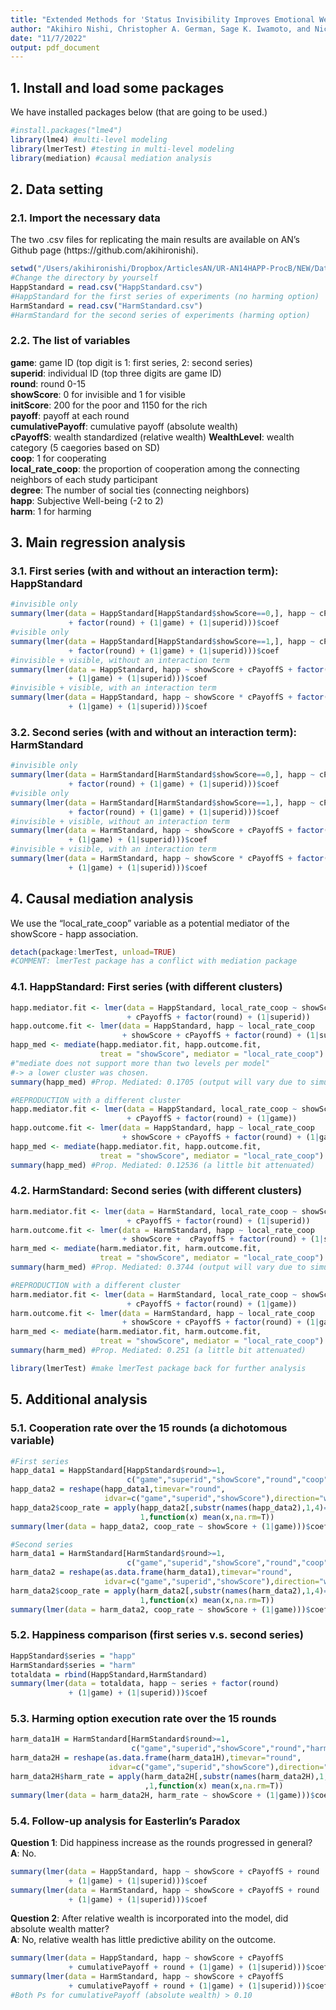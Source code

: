 ```yaml
---
title: "Extended Methods for 'Status Invisibility Improves Emotional Well-being and Alleviates its Economic Gradient in Social Network Experiments'"
author: "Akihiro Nishi, Christopher A. German, Sage K. Iwamoto, and Nicholas A. Christakis"
date: "11/7/2022"
output: pdf_document
---
```


## 1. Install and load some packages  
We have installed packages below (that are going to be used.)
```r
#install.packages("lme4")
library(lme4) #multi-level modeling
library(lmerTest) #testing in multi-level modeling
library(mediation) #causal mediation analysis
```

## 2. Data setting

### 2.1. Import the necessary data

The two .csv files for replicating the main results are available on AN’s Github page (https://github.com/akihironishi).
```r
setwd("/Users/akihironishi/Dropbox/ArticlesAN/UR-AN14HAPP-ProcB/NEW/Data/")
#Change the directory by yourself
HappStandard = read.csv("HappStandard.csv")
#HappStandard for the first series of experiments (no harming option)
HarmStandard = read.csv("HarmStandard.csv")
#HarmStandard for the second series of experiments (harming option)
```

### 2.2. The list of variables  

**game**: game ID (top digit is 1: first series, 2: second series)  
**superid**: individual ID (top three digits are game ID)  
**round**: round 0-15  
**showScore**: 0 for invisible and 1 for visible  
**initScore**: 200 for the poor and 1150 for the rich  
**payoff**: payoff at each round  
**cumulativePayoff**: cumulative payoff (absolute wealth)  
**cPayoffS**: wealth standardized (relative wealth)
**WealthLevel**: wealth category (5 caegories based on SD)  
**coop**: 1 for cooperating  
**local_rate_coop**: the proportion of cooperation among the connecting neighbors of each study participant  
**degree**: The number of social ties (connecting neighbors)  
**happ**: Subjective Well-being (-2 to 2)  
**harm**: 1 for harming  

## 3. Main regression analysis  

### 3.1. First series (with and without an interaction term): HappStandard   

```r
#invisible only
summary(lmer(data = HappStandard[HappStandard$showScore==0,], happ ~ cPayoffS
             + factor(round) + (1|game) + (1|superid)))$coef
#visible only
summary(lmer(data = HappStandard[HappStandard$showScore==1,], happ ~ cPayoffS
             + factor(round) + (1|game) + (1|superid)))$coef
#invisible + visible, without an interaction term
summary(lmer(data = HappStandard, happ ~ showScore + cPayoffS + factor(round)
             + (1|game) + (1|superid)))$coef
#invisible + visible, with an interaction term
summary(lmer(data = HappStandard, happ ~ showScore * cPayoffS + factor(round)
             + (1|game) + (1|superid)))$coef
```

### 3.2. Second series (with and without an interaction term): HarmStandard  

```r
#invisible only
summary(lmer(data = HarmStandard[HarmStandard$showScore==0,], happ ~ cPayoffS
             + factor(round) + (1|game) + (1|superid)))$coef
#visible only
summary(lmer(data = HarmStandard[HarmStandard$showScore==1,], happ ~ cPayoffS
             + factor(round) + (1|game) + (1|superid)))$coef
#invisible + visible, without an interaction term
summary(lmer(data = HarmStandard, happ ~ showScore + cPayoffS + factor(round)
             + (1|game) + (1|superid)))$coef
#invisible + visible, with an interaction term
summary(lmer(data = HarmStandard, happ ~ showScore * cPayoffS + factor(round)
             + (1|game) + (1|superid)))$coef
```

## 4. Causal mediation analysis  

We use the "local_rate_coop" variable as a potential mediator of the showScore - happ association.  

```r
detach(package:lmerTest, unload=TRUE)
#COMMENT: lmerTest package has a conflict with mediation package
```

### 4.1. HappStandard: First series (with different clusters)    

```r
happ.mediator.fit <- lmer(data = HappStandard, local_rate_coop ~ showScore 
                          + cPayoffS + factor(round) + (1|superid))
happ.outcome.fit <- lmer(data = HappStandard, happ ~ local_rate_coop 
                         + showScore + cPayoffS + factor(round) + (1|superid))
happ_med <- mediate(happ.mediator.fit, happ.outcome.fit, 
                    treat = "showScore", mediator = "local_rate_coop")
#"mediate does not support more than two levels per model" 
#-> a lower cluster was chosen.
summary(happ_med) #Prop. Mediated: 0.1705 (output will vary due to simulations)

#REPRODUCTION with a different cluster
happ.mediator.fit <- lmer(data = HappStandard, local_rate_coop ~ showScore 
                          + cPayoffS + factor(round) + (1|game))
happ.outcome.fit <- lmer(data = HappStandard, happ ~ local_rate_coop 
                         + showScore + cPayoffS + factor(round) + (1|game))
happ_med <- mediate(happ.mediator.fit, happ.outcome.fit, 
                    treat = "showScore", mediator = "local_rate_coop")
summary(happ_med) #Prop. Mediated: 0.12536 (a little bit attenuated)
```

### 4.2. HarmStandard: Second series (with different clusters)  

```r
harm.mediator.fit <- lmer(data = HarmStandard, local_rate_coop ~ showScore 
                          + cPayoffS + factor(round) + (1|superid))
harm.outcome.fit <- lmer(data = HarmStandard, happ ~ local_rate_coop 
                         + showScore +  cPayoffS + factor(round) + (1|superid))
harm_med <- mediate(harm.mediator.fit, harm.outcome.fit, 
                    treat = "showScore", mediator = "local_rate_coop")
summary(harm_med) #Prop. Mediated: 0.3744 (output will vary due to simulations)

#REPRODUCTION with a different cluster
harm.mediator.fit <- lmer(data = HarmStandard, local_rate_coop ~ showScore 
                          + cPayoffS + factor(round) + (1|game))
harm.outcome.fit <- lmer(data = HarmStandard, happ ~ local_rate_coop 
                         + showScore + cPayoffS + factor(round) + (1|game))
harm_med <- mediate(harm.mediator.fit, harm.outcome.fit, 
                    treat = "showScore", mediator = "local_rate_coop")
summary(harm_med) #Prop. Mediated: 0.251 (a little bit attenuated)
```

```r
library(lmerTest) #make lmerTest package back for further analysis
```

## 5. Additional analysis  

### 5.1. Cooperation rate over the 15 rounds (a dichotomous variable)  

```r
#First series
happ_data1 = HappStandard[HappStandard$round>=1,
                          c("game","superid","showScore","round","coop")]
happ_data2 = reshape(happ_data1,timevar="round",
                     idvar=c("game","superid","showScore"),direction="wide")
happ_data2$coop_rate = apply(happ_data2[,substr(names(happ_data2),1,4)=="coop"],
                             1,function(x) mean(x,na.rm=T))
summary(lmer(data = happ_data2, coop_rate ~ showScore + (1|game)))$coef

#Second series
harm_data1 = HarmStandard[HarmStandard$round>=1,
                          c("game","superid","showScore","round","coop")]
harm_data2 = reshape(as.data.frame(harm_data1),timevar="round",
                     idvar=c("game","superid","showScore"),direction="wide")
harm_data2$coop_rate = apply(harm_data2[,substr(names(harm_data2),1,4)=="coop"],
                             1,function(x) mean(x,na.rm=T))
summary(lmer(data = harm_data2, coop_rate ~ showScore + (1|game)))$coef
```

### 5.2. Happiness comparison (first series v.s. second series)  

```r
HappStandard$series = "happ"
HarmStandard$series = "harm"
totaldata = rbind(HappStandard,HarmStandard)
summary(lmer(data = totaldata, happ ~ series + factor(round)
             + (1|game) + (1|superid)))$coef
```

### 5.3. Harming option execution rate over the 15 rounds  

```r
harm_data1H = HarmStandard[HarmStandard$round>=1,
                           c("game","superid","showScore","round","harm")]
harm_data2H = reshape(as.data.frame(harm_data1H),timevar="round",
                      idvar=c("game","superid","showScore"),direction="wide")
harm_data2H$harm_rate = apply(harm_data2H[,substr(names(harm_data2H),1,4)=="harm"]
                              ,1,function(x) mean(x,na.rm=T))
summary(lmer(data = harm_data2H, harm_rate ~ showScore + (1|game)))$coef
```

### 5.4. Follow-up analysis for Easterlin's Paradox  

**Question 1**: Did happiness increase as the rounds progressed in general?   
**A**: No.  

```r
summary(lmer(data = HappStandard, happ ~ showScore + cPayoffS + round 
             + (1|game) + (1|superid)))$coef
summary(lmer(data = HarmStandard, happ ~ showScore + cPayoffS + round
             + (1|game) + (1|superid)))$coef
```

**Question 2**: After relative wealth is incorporated into the model, did absolute wealth matter?   
**A**: No, relative wealth has little predictive ability on the outcome.  

```r
summary(lmer(data = HappStandard, happ ~ showScore + cPayoffS 
             + cumulativePayoff + round + (1|game) + (1|superid)))$coef
summary(lmer(data = HarmStandard, happ ~ showScore + cPayoffS 
             + cumulativePayoff + round + (1|game) + (1|superid)))$coef
#Both Ps for cumulativePayoff (absolute wealth) > 0.10
```